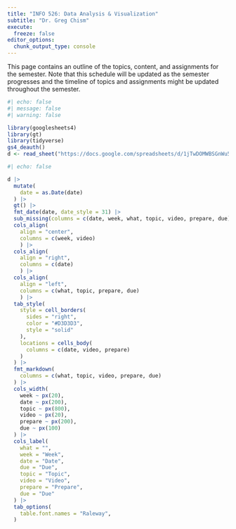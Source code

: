 ```yaml
---
title: "INFO 526: Data Analysis & Visualization"
subtitle: "Dr. Greg Chism"
execute:
  freeze: false
editor_options: 
  chunk_output_type: console
---
```


This page contains an outline of the topics, content, and assignments for the semester. Note that this schedule will be updated as the semester progresses and the timeline of topics and assignments might be updated throughout the semester.

```r
#| echo: false
#| message: false
#| warning: false

library(googlesheets4)
library(gt)
library(tidyverse)
gs4_deauth()
d <- read_sheet("https://docs.google.com/spreadsheets/d/1jTwDOMWBSGnWu5eq43S3sHzXECVqtCt5qM9vjvDyNFA/edit?usp=sharing")
```

```r
#| echo: false

d |>
  mutate(
    date = as.Date(date)
  ) |>
  gt() |>
  fmt_date(date, date_style = 31) |>
  sub_missing(columns = c(date, week, what, topic, video, prepare, due), missing_text = "") |>
  cols_align(
    align = "center", 
    columns = c(week, video)
    ) |>
  cols_align(
    align = "right", 
    columns = c(date)
    ) |>
  cols_align(
    align = "left", 
    columns = c(what, topic, prepare, due)
    ) |>
  tab_style(
    style = cell_borders(
      sides = "right",
      color = "#D3D3D3",
      style = "solid"
    ),
    locations = cells_body(
      columns = c(date, video, prepare)
    )
  ) |>
  fmt_markdown(
    columns = c(what, topic, video, prepare, due)
  ) |>
  cols_width(
    week ~ px(20),
    date ~ px(200), 
    topic ~ px(800),
    video ~ px(20),
    prepare ~ px(200),
    due ~ px(100)
  ) |>
  cols_label(
    what = "",
    week = "Week",
    date = "Date", 
    due = "Due",
    topic = "Topic",
    video = "Video",
    prepare = "Prepare",
    due = "Due"
  ) |>
  tab_options(
    table.font.names = "Raleway",
  )
```
